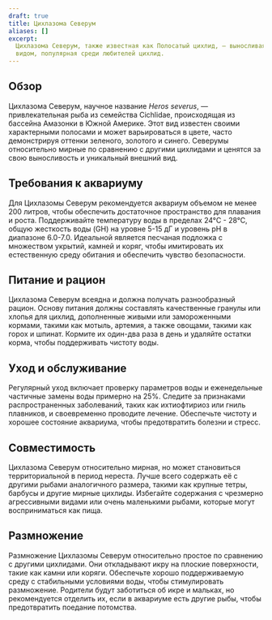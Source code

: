```yaml
---
draft: true
title: Цихлазома Северум
aliases: []
excerpt:
  Цихлазома Северум, также известная как Полосатый цихлид, — выносливая и привлекательная рыба с уникальным внешним
  видом, популярная среди любителей цихлид.
---
```


## Обзор

Цихлазома Северум, научное название _Heros severus_, — привлекательная рыба из семейства Cichlidae, происходящая из
бассейна Амазонки в Южной Америке. Этот вид известен своими характерными полосами и может варьироваться в цвете, часто
демонстрируя оттенки зеленого, золотого и синего. Северумы относительно мирные по сравнению с другими цихлидами и
ценятся за свою выносливость и уникальный внешний вид.

## Требования к аквариуму

Для Цихлазомы Северум рекомендуется аквариум объемом не менее 200 литров, чтобы обеспечить достаточное пространство для
плавания и роста. Поддерживайте температуру воды в пределах 24°C - 28°C, общую жесткость воды (GH) на уровне 5-15 дГ и
уровень pH в диапазоне 6.0-7.0. Идеальной является песчаная подложка с множеством укрытий, камней и коряг, чтобы
имитировать их естественную среду обитания и обеспечить чувство безопасности.

## Питание и рацион

Цихлазома Северум всеядна и должна получать разнообразный рацион. Основу питания должны составлять качественные гранулы
или хлопья для цихлид, дополненные живыми или замороженными кормами, такими как мотыль, артемия, а также овощами, такими
как горох и шпинат. Кормите их один-два раза в день и удаляйте остатки корма, чтобы поддерживать чистоту воды.

## Уход и обслуживание

Регулярный уход включает проверку параметров воды и еженедельные частичные замены воды примерно на 25%. Следите за
признаками распространенных заболеваний, таких как ихтиофтириоз или гниль плавников, и своевременно проводите лечение.
Обеспечьте чистоту и хорошее состояние аквариума, чтобы предотвратить болезни и стресс.

## Совместимость

Цихлазома Северум относительно мирная, но может становиться территориальной в период нереста. Лучше всего содержать её с
другими рыбами аналогичного размера, такими как крупные тетры, барбусы и другие мирные цихлиды. Избегайте содержания с
чрезмерно агрессивными видами или очень маленькими рыбами, которые могут восприниматься как пища.

## Размножение

Размножение Цихлазомы Северум относительно простое по сравнению с другими цихлидами. Они откладывают икру на плоские
поверхности, такие как камни или коряги. Обеспечьте хорошо поддерживаемую среду с стабильными условиями воды, чтобы
стимулировать размножение. Родители будут заботиться об икре и мальках, но рекомендуется отделить их, если в аквариуме
есть другие рыбы, чтобы предотвратить поедание потомства.
